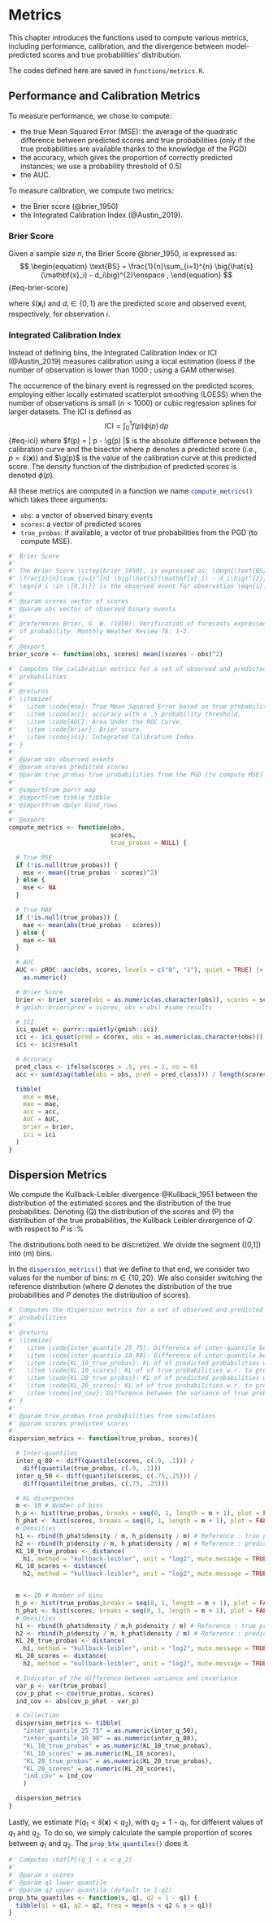 # Metrics {#sec-metrics}

::: {.hidden}
$\DeclareMathOperator{\g}{g}$
:::

:::{.callout-note}

This chapter introduces the functions used to compute various metrics, including performance, calibration, and the divergence between model-predicted scores and true probabilities' distribution.

:::


:::{.callout-warning}

The codes defined here are saved in `functions/metrics.R`.

:::


## Performance and Calibration Metrics


To measure performance, we chose to compute:

- the true Mean Squared Error (MSE): the average of the quadratic difference between predicted scores and true probabilities (only if the true probabilities are available thanks to the knowledge of the PGD)
- the accuracy, which gives the proportion of correctly predicted instances; we use a probability threshold of 0.5)
- the AUC.


To measure calibration, we compute two metrics:

- the Brier score (@brier_1950)
- the Integrated Calibration Index (@Austin_2019).

::: {.callout-tip}

### Brier Score

Given a sample size $n$, the Brier Score @brier_1950, is expressed as:
$$
\begin{equation}
\text{BS} = \frac{1}{n}\sum_{i=1}^{n} \big(\hat{s}(\mathbf{x}_i) - d_i\big)^{2}\enspace ,
\end{equation}
$$ {#eq-brier-score}

where $\hat{s}(\mathbf{x}_i)$ and $d_i \in \{0,1\}$ are the predicted score and observed event, respectively, for observation $i$.

:::

::: {.callout-tip}

### Integrated Calibration Index 

Instead of defining bins, the Integrated Calibration Index or ICI (@Austin_2019) measures calibration using a local estimation (loess if the number of observation is lower than 1000 ; using a GAM otherwise).

The occurrence of the binary event is regressed on the predicted scores, employing either locally estimated scatterplot smoothing (LOESS) when the number of observations is small ($n < 1000$) or cubic regression splines for larger datasets. The ICI is defined as
$$
\begin{equation}
    \text{ICI} = \int_{0}^{1} f(p)  \phi(p)\, dp
\end{equation}
$$ {#eq-ici}
where $f(p) = | p - \g(p) |$ is the absolute difference between the calibration curve and the bisector where $p$ denotes a predicted score (_i.e._, $p=\hat{s}(\mathbf{x})$) and $\g(p)$ is the value of the calibration curve at this predicted score. The density function of the distribution of predicted scores is denoted $\phi(p)$. 


:::

All these metrics are computed in a function we name `compute_metrics()`{.R} which takes three arguments:

- `obs`: a vector of observed binary events
- `scores`: a vector of predicted scores
- `true_probas`: if available, a vector of true probabilities from the PGD (to compute MSE).


```r
#' Brier Score
#'
#' The Brier Score \citep{brier_1950}, is expressed as: \deqn{\text{BS} =
#' \frac{1}{n}\sum_{i=1}^{n} \big(\hat{s}(\mathbf{x}_i) - d_i\big)^{2}} where
#' \eqn{d_i \in \{0,1\}} is the observed event for observation \eqn{i}.
#'
#' @param scores vector of scores
#' @param obs vector of observed binary events
#'
#' @references Brier, G. W. (1950). Verification of forecasts expressed in terms
#' of probability. Monthly Weather Review 78: 1–3.
#'
#' @export
brier_score <- function(obs, scores) mean((scores - obs)^2)
```


```r
#' Computes the calibration metrics for a set of observed and predicted
#' probabilities
#'
#' @returns
#' \itemize{
#'   \item \code{mse}: True Mean Squared Error based on true probability.
#'   \item \code{acc}: accuracy with a .5 probability threshold.
#'   \item \code{AUC}: Area Under the ROC Curve.
#'   \item \code{brier}: Brier score.
#'   \item \code{ici}: Integrated Calibration Index.
#' }
#'
#' @param obs observed events
#' @param scores predicted scores
#' @param true_probas true probabilities from the PGD (to compute MSE)
#'
#' @importFrom purrr map
#' @importFrom tibble tibble
#' @importFrom dplyr bind_rows
#'
#' @export
compute_metrics <- function(obs,
                            scores,
                            true_probas = NULL) {

  # True MSE
  if (!is.null(true_probas)) {
    mse <- mean((true_probas - scores)^2)
  } else {
    mse <- NA
  }

  # True MAE
  if (!is.null(true_probas)) {
    mae <- mean(abs(true_probas - scores))
  } else {
    mae <- NA
  }

  # AUC
  AUC <- pROC::auc(obs, scores, levels = c("0", "1"), quiet = TRUE) |>
    as.numeric()

  # Brier Score
  brier <- brier_score(obs = as.numeric(as.character(obs)), scores = scores)
  # gmish::brier(pred = scores, obs = obs) #same results

  # ICI
  ici_quiet <- purrr::quietly(gmish::ici)
  ici <- ici_quiet(pred = scores, obs = as.numeric(as.character(obs)))
  ici <- ici$result

  # Accuracy
  pred_class <- ifelse(scores > .5, yes = 1, no = 0)
  acc <- sum(diag(table(obs = obs, pred = pred_class))) / length(scores)

  tibble(
    mse = mse,
    mae = mae,
    acc = acc,
    AUC = AUC,
    brier = brier,
    ici = ici
  )
}
```



## Dispersion Metrics

We compute the Kullback-Leibler divergence @Kullback_1951 between the distribution of the estimated scores and the distribution of the true probabilities. Denoting \(Q\) the distribution of the scores and \(P\) the distribution of the true probabilities, the Kullback Leibler divergence of $Q$ with respect to $P$ is :%
\begin{equation}
D_{KL}(Q || P) = \sum_{i} Q(i) \log \frac{Q(i)}{P(i)}.
\end{equation}

The distributions both need to be discretized. We divide the segment \([0,1]\) into \(m\) bins.

In the `dispersion_metrics()`{.R} that we define to that end, we consider two values for the number of bins: $m\in \{10,20\}$. We also consider switching the reference distribution (where $Q$ denotes the distribution of the true probabilities and $P$ denotes the distribution of scores).

```r
#' Computes the dispersion metrics for a set of observed and predicted
#' probabilities
#'
#' @returns
#' \itemize{
#'   \item \code{inter_quantile_25_75}: Difference of inter-quantile between 25% and 75%
#'   \item \code{inter_quantile_10_90}: Difference of inter-quantile between 10% and 90%
#'   \item \code{KL_10_true_probas}: KL of of predicted probabilities w.r. to true probabilities with 10 bins
#'   \item \code{KL_10_scores}: KL of of true probabilities w.r. to predicted probabilities with 10 bins
#'   \item \code{KL_20_true_probas}: KL of of predicted probabilities w.r. to true probabilities with 20 bins
#'   \item \code{KL_20_scores}: KL of of true probabilities w.r. to predicted probabilities with 20 bins
#'   \item \code{ind_cov}: Difference between the variance of true probabilities and the covariance between true probabilities and predicted scores
#' }
#'
#' @param true_probas true probabilities from simulations
#' @param scores predicted scores
#'
dispersion_metrics <- function(true_probas, scores){

  # Inter-quantiles
  inter_q_80 <- diff(quantile(scores, c(.9, .1))) /
    diff(quantile(true_probas, c(.9, .1)))
  inter_q_50 <- diff(quantile(scores, c(.75,.25))) /
    diff(quantile(true_probas, c(.75, .25)))

  # KL divergences
  m <- 10 # Number of bins
  h_p <- hist(true_probas, breaks = seq(0, 1, length = m + 1), plot = FALSE)
  h_phat <- hist(scores, breaks = seq(0, 1, length = m + 1), plot = FALSE)
  # Densities
  h1 <- rbind(h_phat$density / m, h_p$density / m) # Reference : true probabilities
  h2 <- rbind(h_p$density / m, h_phat$density / m) # Reference : predicted scores
  KL_10_true_probas <- distance(
    h1, method = "kullback-leibler", unit = "log2", mute.message = TRUE)
  KL_10_scores <- distance(
    h2, method = "kullback-leibler", unit = "log2", mute.message = TRUE)


  m <- 20 # Number of bins
  h_p <- hist(true_probas,breaks = seq(0, 1, length = m + 1), plot = FALSE)
  h_phat <- hist(scores, breaks = seq(0, 1, length = m + 1), plot = FALSE)
  # Densities
  h1 <- rbind(h_phat$density / m,h_p$density / m) # Reference : true probabilities
  h2 <- rbind(h_p$density / m, h_phat$density / m) # Reference : predicted scores
  KL_20_true_probas <- distance(
    h1, method = "kullback-leibler", unit = "log2", mute.message = TRUE)
  KL_20_scores <- distance(
    h2, method = "kullback-leibler", unit = "log2", mute.message = TRUE)

  # Indicator of the difference between variance and covariance
  var_p <- var(true_probas)
  cov_p_phat <- cov(true_probas, scores)
  ind_cov <- abs(cov_p_phat - var_p)

  # Collection
  dispersion_metrics <- tibble(
    "inter_quantile_25_75" = as.numeric(inter_q_50),
    "inter_quantile_10_90" = as.numeric(inter_q_80),
    "KL_10_true_probas" = as.numeric(KL_10_true_probas),
    "KL_10_scores" = as.numeric(KL_10_scores),
    "KL_20_true_probas" = as.numeric(KL_20_true_probas),
    "KL_20_scores" = as.numeric(KL_20_scores),
    "ind_cov" = ind_cov
    )

  dispersion_metrics
}
```

Lastly, we estimate $\mathbb{P}(q_1 < \hat{s}(\mathbf{x}) < q_2)$, with $q_2 = 1-q_1$, for different values of $q_1$ and $q_2$. To do so, we simply calculate the sample proportion of scores between $q_1$ and $q_2$. The `prop_btw_quantiles()`{.R} does it.


```r
#' Computes \hat{P}(q_1 < s < q_2)
#'
#' @param s scores
#' @param q1 lower quantile
#' @param q2 upper quantile (default to 1-q2)
prop_btw_quantiles <- function(s, q1, q2 = 1 - q1) {
  tibble(q1 = q1, q2 = q2, freq = mean(s < q2 & s > q1))
}
```

